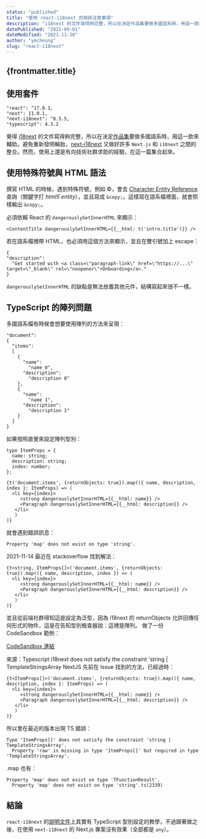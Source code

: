```yaml
---
status: "published"
title: "使用 react-i18next 的瑣碎注意事項"
description: "i18next 的文件寫得夠完整，所以在決定作品集要做多國語系時，用這一款來輔助。這篇文章記錄文件裡找不到，只好從 Issue 和 stackoverflow 翻找的問題解方。"
datePublished: "2021-09-01"
dateModified: "2021-11-30"
author: "ymcheung"
slug: "react-i18next"
---
```



<Article>

# {frontmatter.title}

## 使用套件

```
"react": ^17.0.1,
"next": 11.0.1,
"next-i18next": ^8.5.5,
"typescript": 4.3.2
```

覺得 [i18next](https://www.i18next.com) 的文件寫得夠完整，所以在決定[作品集](https://ymcheung.tw)要做多國語系時，用這一款來輔助，避免重新發明輪胎，[next-i18next](https://github.com/isaachinman/next-i18next) 又做好許多 `Next.js` 和 `i18next` 之間的整合。然而，使用上還是有向技術社群求助的經驗，在這一篇集合起來。

## 使用特殊符號與 HTML 語法

撰寫 HTML 的時候，遇到特殊符號，例如 &copy;，會去 [Character Entity Reference](https://dev.w3.org/html5/html-author/charref) 查詢（關鍵字打 _html5 entity_），並且寫成 `&copy;`。這樣寫在語系檔裡面，就會照樣輸出 `&copy;`。

必須依賴 React 的 `dangerouslySetInnerHTML` 來顯示：

```
<ContentTitle dangerouslySetInnerHTML={{__html: t('intro.title')}} />
```

若在語系檔裡帶 HTML，也必須用這個方法來顯示，並且在雙引號加上 escape：

```
{
"description":
  "Get started with <a class=\"paragraph-link\" href=\"https://...\" target=\"_blank\" rel=\"noopener\">Onboarding</a>."
}
```

`dangerouslySetInnerHTML` 的缺點是無法放置其他元件，結構寫起來很不一樣。

## TypeScript 的陣列問題

多國語系檔有時候會想要使用陣列的方法來呈現：

```
"document":
{
  "items":
  [
    {
      "name":
        "name 0",
      "description":
        "description 0"
    },
    {
      "name":
        "name 1",
      "description":
        "description 1"
    }
  ]
}
```

如果按照直覺來設定陣列型別：

```
type ItemProps = {
  name: string;
  description: string;
  index: number;
};

{t('document.items', {returnObjects: true}).map(({ name, description, index }: ItemProps) => (
  <li key={index}>
     <strong dangerouslySetInnerHTML={{__html: name}} />
     <Paragraph dangerouslySetInnerHTML={{__html: description}} />
   </li>
   )
)}
```

就會遇到錯誤訊息：
```
Property 'map' does not exist on type 'string'.
```

2021-11-14 最近在 stackoverflow 找到解法：
```
{t<string, ItemProps[]>('document.items', {returnObjects: true}).map(({ name, description, index }) => (
  <li key={index}>
     <strong dangerouslySetInnerHTML={{__html: name}} />
     <Paragraph dangerouslySetInnerHTML={{__html: description}} />
   </li>
   )
)}
```

並且從前端社群得知這是設定為泛型，因為 i18next 的 returnObjects 允許回傳任何形式的物件，這是在告知型別檢查器說：這裡是陣列。
做了一份 CodeSandbox 範例：

[CodeSandbox 連結](https://codesandbox.io/s/react-i18next-typescript-array-example-5xdzk?file=/README.md)

來源：Typescript i18next does not satisfy the constraint 'string | TemplateStringsArray NextJS
先前在 Issue 找到的方法，已經過時：
```
{t<ItemProps[]>('document.items', {returnObjects: true}).map(({ name, description, index }: ItemProps) => (
  <li key={index}>
     <strong dangerouslySetInnerHTML={{__html: name}} />
     <Paragraph dangerouslySetInnerHTML={{__html: description}} />
   </li>
   )
)}
```

所以會在最近的版本出現 TS 錯誤：
```
Type 'ItemProps[]' does not satisfy the constraint 'string | TemplateStringsArray'.
  Property 'raw' is missing in type 'ItemProps[]' but required in type 'TemplateStringsArray'.
```

.map 也有：
```
Property 'map' does not exist on type 'TFunctionResult'.
  Property 'map' does not exist on type 'string'.ts(2339)
```

## 結論
`react-i18next` 的[說明文件](https://react.i18next.com/latest/typescript)上其實有 TypeScript 型別設定的教學，不過跟著做之後，在使用 `next-i18next` 的 Next.js 專案沒有效果（全部都是 `any`）。

</Article>
